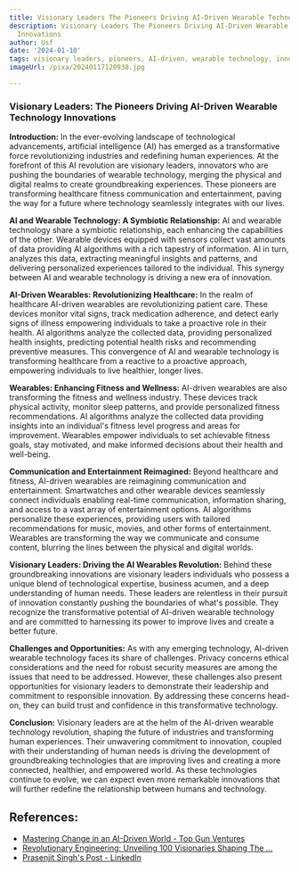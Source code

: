 ```yaml
---
title: Visionary Leaders The Pioneers Driving AI-Driven Wearable Technology Innovations
description: Visionary Leaders The Pioneers Driving AI-Driven Wearable Technology
  Innovations
author: Usf
date: '2024-01-10'
tags: visionary leaders, pioneers, AI-driven, wearable technology, innovation
imageUrl: /pixa/20240117120938.jpg

---
```

### Visionary Leaders: The Pioneers Driving  AI-Driven Wearable  Technology Innovations

**Introduction:**
In the ever-evolving landscape of  technological advancements, artificial intelligence (AI) has emerged as a transformative force revolutionizing  industries and redefining human experiences. At the forefront of this AI revolution are visionary leaders, innovators who are pushing the boundaries of wearable technology,  merging the physical and digital realms to  create groundbreaking  experiences. These pioneers are  transforming healthcare fitness communication and entertainment, paving  the way for a future where technology seamlessly integrates with our lives.

**AI and Wearable  Technology: A Symbiotic Relationship:**
AI and wearable technology share a  symbiotic relationship, each enhancing the capabilities of the  other. Wearable devices equipped with  sensors collect vast amounts of data providing AI algorithms with a rich tapestry of information. AI in turn,  analyzes this data, extracting meaningful  insights and patterns, and delivering personalized  experiences tailored to the individual. This  synergy between AI and wearable technology is  driving a new era of innovation.

**AI-Driven Wearables:  Revolutionizing  Healthcare:**
In the realm of  healthcare AI-driven wearables are revolutionizing patient care.  These devices monitor vital signs, track medication adherence, and  detect early signs of illness empowering  individuals  to take a proactive role in  their health. AI algorithms analyze the collected data, providing personalized health insights, predicting  potential health risks and recommending  preventive measures. This  convergence of AI and wearable technology is transforming healthcare from  a reactive to a proactive approach, empowering individuals to live healthier, longer lives.

**Wearables: Enhancing Fitness and Wellness:**
AI-driven wearables are also transforming the fitness and  wellness industry. These devices track physical activity,  monitor sleep patterns, and provide personalized fitness recommendations. AI algorithms analyze the collected data providing insights into an individual's fitness level progress and areas  for improvement. Wearables  empower individuals to set achievable fitness goals, stay motivated, and make informed decisions about  their health and well-being.

**Communication and Entertainment Reimagined:**
Beyond healthcare and fitness, AI-driven wearables are reimagining communication and entertainment. Smartwatches and  other wearable  devices seamlessly connect individuals enabling real-time communication, information sharing, and access to a vast array of entertainment options. AI algorithms personalize these experiences, providing users with tailored recommendations for music, movies, and other forms of entertainment. Wearables are transforming the way we communicate and  consume  content, blurring the lines  between the physical and digital worlds.

**Visionary Leaders: Driving the AI Wearables Revolution:**
Behind these groundbreaking innovations are visionary  leaders individuals who possess a unique blend of technological expertise, business acumen, and a deep understanding of human needs. These leaders are relentless in  their pursuit of innovation constantly pushing the boundaries of what's possible. They recognize the  transformative potential of AI-driven wearable technology and are committed to harnessing its power  to  improve lives and create a better  future.

**Challenges and Opportunities:**
As with any emerging technology, AI-driven wearable technology faces its share of challenges. Privacy concerns  ethical  considerations and the need for robust security measures are among the issues that need to be addressed. However, these challenges also present opportunities for visionary leaders to demonstrate their leadership and commitment to responsible innovation. By addressing these concerns head-on, they can build  trust and confidence in this transformative technology.

**Conclusion:**
Visionary leaders are at the helm  of the AI-driven wearable technology revolution,  shaping the future of industries and transforming human experiences. Their  unwavering commitment  to innovation, coupled with their  understanding of human needs is driving the development of groundbreaking technologies that are  improving lives and creating a more  connected, healthier, and empowered  world. As these technologies continue to evolve, we can expect even more remarkable innovations that will further redefine the relationship between humans and technology.

## References:
- [Mastering Change in an AI-Driven World - Top Gun Ventures](https://topgunventures.com/news_and_insights/mastering-change-in-an-ai-driven-world/)
- [Revolutionary Engineering: Unveiling 100 Visionaries Shaping The ...](https://fahrikarakas.medium.com/revolutionary-engineering-unveiling-100-visionaries-shaping-the-future-with-mind-blowing-7c529a588866)
- [Prasenjit Singh's Post - LinkedIn](https://www.linkedin.com/posts/prasenjitsingh_wearabletechevolution-microsoftinnovation-activity-7102636100019503104-z_Pw)
